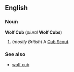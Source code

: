 ==English==
===Noun===
'''Wolf Cub''' (''plural'' '''Wolf Cubs''')

#(''mostly British'') A [[Cub Scout]].

===See also===
*[[wolf cub]]
